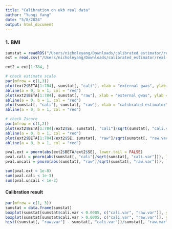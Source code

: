 ```yaml
---
title: "Calibration on ukb real data"
author: "Yunqi Yang"
date: "5/8/2024"
output: html_document
---
```


### 1. BMI

```r
sumstat = readRDS("/Users/nicholeyang/Downloads/calibrated_estimator/real-data-analysis/calibration_bmi.rds")
ext = read.csv("/Users/nicholeyang/Downloads/calibrated_estimator/real-data-analysis/combined_bmi.linear", sep = "\t")
```

```r
ext2 = ext[1:784, ]
```

```r
# check estimate scale
par(mfrow = c(1,3))
plot(ext2$BETA[1:784], sumstat[, "cali"], xlab = "external gwas", ylab = "calibrated estimator")
abline(a = 0, b = 1, col = "red")
plot(ext2$BETA[1:784], sumstat[, "raw"], xlab = "external gwas", ylab = "uncalibrated estimator")
abline(a = 0, b = 1, col = "red")
plot(sumstat[, "cali"], sumstat[, "raw"], xlab = "calibrated estimator", ylab = "uncalibrated estimator")
abline(a = 0, b = 1, col = "red")
```
```r
# check Zscore
par(mfrow = c(1,2))
plot(ext2$BETA[1:784]/ext2$SE, sumstat[, "cali"]/sqrt(sumstat[, "cali.var"]), xlab = "external gwas", ylab = "calibrated estimator")
abline(a = 0, b = 1, col = "red")
plot(ext2$BETA[1:784]/ext2$SE, sumstat[, "raw"]/sqrt(sumstat[, "raw.var"]), xlab = "external gwas", ylab = "uncalibrated estimator")
abline(a = 0, b = 1, col = "red")

```



```r
pval.ext = pnorm(abs(ext2$BETA/ext2$SE), lower.tail = FALSE)
pval.cali = pnorm(abs(sumstat[, "cali"]/sqrt(sumstat[, "cali.var"])), lower.tail = FALSE)
pval.uncali = pnorm(abs(sumstat[, "raw"]/sqrt(sumstat[, "raw.var"])), lower.tail = FALSE)
```


```r
sum(pval.ext < 1e-8)
sum(pval.cali < 1e-3)
sum(pval.uncali < 1e-3)
```

#### Calibration result

```r

par(mfrow = c(1, 3))
sumstat = data.frame(sumstat)
boxplot(sumstat[sumstat$cali.var < 0.0005, c("cali.var", "raw.var")], ylab = "variance")
boxplot(sumstat[sumstat$cali.var > 0.0005, c("cali.var", "raw.var")], ylab = "variance")
hist((sumstat[, "raw.var"] - sumstat[, "cali.var"])/sumstat[, "raw.var"], main = "variance reduction", xlab = "")
```



